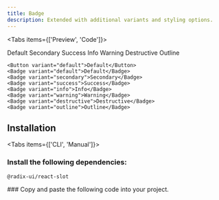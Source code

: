 ```yaml
---
title: Badge
description: Extended with additional variants and styling options.
---
```



<Tabs items={['Preview', 'Code']}>

<Tab value='Preview' className="flex gap-4 flex-wrap">

<Badge variant="default">Default</Badge>
<Badge variant="secondary">Secondary</Badge>
<Badge variant="success">Success</Badge>
<Badge variant="info">Info</Badge>
<Badge variant="warning">Warning</Badge>
<Badge variant="destructive">Destructive</Badge>
<Badge variant="outline">Outline</Badge>

</Tab>

<Tab value='Code'>

```tsx
<Button variant="default">Default</Button>
<Badge variant="default">Default</Badge>
<Badge variant="secondary">Secondary</Badge>
<Badge variant="success">Success</Badge>
<Badge variant="info">Info</Badge>
<Badge variant="warning">Warning</Badge>
<Badge variant="destructive">Destructive</Badge>
<Badge variant="outline">Outline</Badge>
```

</Tab>

</Tabs>

## Installation

<Tabs items={['CLI', 'Manual']}>

<Tab value='CLI'>

<Install name="button" />

</Tab>

<Tab value="Manual">

<Steps>
<Step>

### Install the following dependencies:

```package-install
@radix-ui/react-slot
```

</Step>

<Step>
### Copy and paste the following code into your project.

</Step>
<ComponentSource name="ui/badge.tsx" />
</Steps>

</Tab>

</Tabs>
